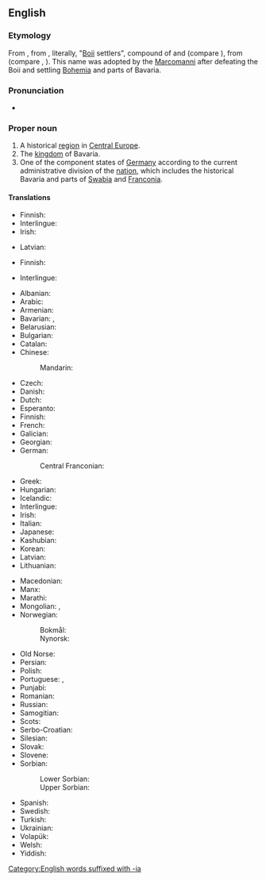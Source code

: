 {{also|Bavária}}
==English==
{{wikipedia}}

===Etymology===
From {{etyl|ML.|en}} {{m|la|Baioarii||Bavarians}}, from {{etyl|LL.|en}} {{m|la|Bojuvarii}}, literally, "[[Boii]] settlers", compound of {{etyl|cel-gau|en}} {{m|cel-gau|Boii||the Boii tribe}} and {{etyl|gem-pro|en}} {{m|gem-pro|*warjaz||settler}} (compare {{cog|non|verjar||defender, settler}}), from {{etyl|ine-pro|en}} (compare {{cog|cy|gwerin||crowd}}, {{cog|sa|वृन्द||group, troop, crowd|tr=vṛndá}}). This name was adopted by the [[Marcomanni]] after defeating the Boii and settling [[Bohemia]] and parts of Bavaria.

===Pronunciation===
* {{a|UK}} {{IPA|/bəˈveəɹɪə/|lang=en}}

===Proper noun===
{{en-proper noun}}

# A historical [[region]] in [[Central Europe]].
# The [[kingdom]] of Bavaria.
# One of the component states of [[Germany]] according to the current administrative division of the [[nation]], which includes the historical Bavaria and parts of [[Swabia]] and [[Franconia]].

====Translations====
{{trans-top|region}}
* Finnish: {{t+|fi|Baijeri}}
* Interlingue: {{t|ie|Bavaria}}
* Irish: {{t|ga|an Bhaváir|f}}
{{trans-mid}}
* Latvian: {{t|lv|Bavārija|f}}
{{trans-bottom}}

{{trans-top|kingdom}}
* Finnish: {{t+|fi|Baijeri}}
{{trans-mid}}
* Interlingue: {{t|ie|Bavaria}}
{{trans-bottom}}

{{trans-top|state}}
* Albanian: {{t|sq|Bavaria}}
* Arabic: {{t|ar|بافارِيا|f|tr=bafaria}}
* Armenian: {{t+|hy|Բավարիա|sc=Armn}}
* Bavarian: {{t|bar|Boarn}}, {{t|bar|Boian}}
* Belarusian: {{t|be|Баварыя|f}}
* Bulgarian: {{t|bg|Бава́рия|f}}
* Catalan: {{t|ca|Baviera}}
* Chinese:
*: Mandarin: {{t+|cmn|拜恩|tr=Bai’en|sc=Hani}}
* Czech: {{t+|cs|Bavorsko|n}}
* Danish: {{t|da|Bayern}}
* Dutch: {{t+|nl|Beieren|n}}
* Esperanto: {{t|eo|Bavarujo}}
* Finnish: {{t+|fi|Baijeri}}
* French: {{t+|fr|Bavière|f}}
* Galician: {{t|gl|Baviera|f}}
* Georgian: {{t|ka|ბავარია|sc=Geor}}
* German: {{t+|de|Bayern|n}}
*: Central Franconian: {{t|gmw-cfr|Bajore}}
* Greek: {{t+|el|Βαυαρία|f|sc=Grek}}
* Hungarian: {{t+|hu|Bajorország}}
* Icelandic: {{t|is|Bæjaraland}}
* Interlingue: {{t|ie|Bavaria}}
* Irish: {{t|ga|Baváir|alt=An Bhaváir|f}}
* Italian: {{t+|it|Baviera|f}}
* Japanese: {{t|ja|バイエルン|tr=Baierun|sc=Jpan}}
* Kashubian: {{t|csb|Bajerë}}
* Korean: {{t|ko|바이에른}}
* Latvian: {{t|lv|Bavārija}}
* Lithuanian: {{t|lt|Bavarija}}
{{trans-mid}}
* Macedonian: {{t|mk|Баварија|f}}
* Manx: {{t|gv|Baveyr|f|alt=Yn Vaveyr}}
* Marathi: {{t|mr|बव्हारिया|m|tr=bavhariyā|sc=Deva}}
* Mongolian: {{t|mn|Бавари}}, {{t|mn|Бавар}}
* Norwegian:
*: Bokmål: {{t+|nb|Bayern}}
*: Nynorsk: {{t|nn|Bayern}}
* Old Norse: {{t|non|Beiaraland|n}}
* Persian: {{t|fa|باواریا|tr=báváriá|sc=fa-Arab}}
* Polish: {{t+|pl|Bawaria|f}}
* Portuguese: {{t|pt|Baviera|f}}, {{t|pt|Bavária|f}}
* Punjabi: {{t|pa|ਬਾਈਆਨ}}
* Romanian: {{t|ro|Bavaria|f}}
* Russian: {{t+|ru|Бава́рия|f}}
* Samogitian: {{t|sgs|Bavarėjė}}
* Scots: {{t|sco|Bavarie}}
* Serbo-Croatian: {{t+|sh|Bavarska|f}}
* Silesian: {{t|szl|Bajery}}
* Slovak: {{t+|sk|Bavorsko|n}}
* Slovene: {{t+|sl|Bavarska|f}}
* Sorbian:
*: Lower Sorbian: {{t|dsb|Bayerska}}
*: Upper Sorbian: {{t|hsb|Bayerska}}
* Spanish: {{t+|es|Baviera|f}}
* Swedish: {{t+|sv|Bayern}}
* Turkish: {{t+|tr|Bavyera}}
* Ukrainian: {{t|uk|Бава́рія|f}}
* Volapük: {{t+|vo|Bayän}}
* Welsh: {{t|cy|Bafaria|f}}
* Yiddish: {{t|yi|בײַערן}}
{{trans-bottom}}

[[Category:English words suffixed with -ia]]
{{topics|en|Exonyms|States of Germany}}